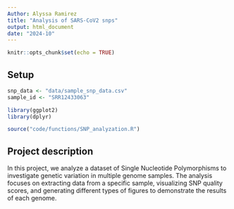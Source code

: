 ```yaml
---
Author: Alyssa Ramirez
title: "Analysis of SARS-CoV2 snps"
output: html_document
date: "2024-10"
---
```


```r
knitr::opts_chunk$set(echo = TRUE)
```


## Setup
```r
snp_data <- "data/sample_snp_data.csv"
sample_id <- "SRR12433063"
```

```r
library(ggplot2)
library(dplyr)
```

```r
source("code/functions/SNP_analyzation.R")
```

## Project description
In this project, we analyze a dataset of Single Nucleotide Polymorphisms to 
investigate genetic variation in multiple genome samples. The analysis focuses 
on extracting data from a specific sample, visualizing SNP quality scores, and
generating different types of  figures to demonstrate the results of each
genome.



